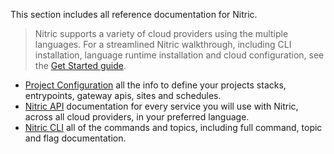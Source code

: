 This section includes all reference documentation for Nitric.

> Nitric supports a variety of cloud providers using the multiple languages. For a streamlined Nitric walkthrough, including CLI installation, language runtime installation and cloud configuration, see the [Get Started guide](/docs/getting-started).

- [Project Configuration](/docs/reference/project/stack) all the info to define your projects stacks, entrypoints, gateway apis, sites and schedules.
- [Nitric API](/docs/reference/api) documentation for every service you will use with Nitric, across all cloud providers, in your preferred language.
- [Nitric CLI](/docs/reference/cli) all of the commands and topics, including full command, topic and flag documentation.
